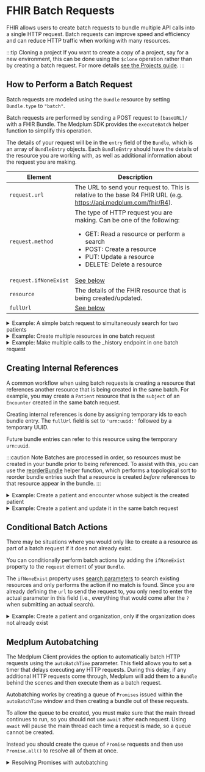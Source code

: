 

# FHIR Batch Requests

FHIR allows users to create batch requests to bundle multiple API calls into a single HTTP request. Batch requests can improve speed and efficiency and can reduce HTTP traffic when working with many resources.

:::tip Cloning a project
If you want to create a copy of a project, say for a new environment, this can be done using the `$clone` operation rather than by creating a batch request. For more details [see the Projects guide](/docs/access/projects##cloning-and-expunging-projects).
:::

## How to Perform a Batch Request

Batch requests are modeled using the `Bundle` resource by setting `Bundle.type` to `"batch"`.

Batch requests are performed by sending a POST request to `[baseURL]/` with a FHIR Bundle. The Medplum SDK provides the `executeBatch` helper function to simplify this operation.

The details of your request will be in the `entry` field of the `Bundle`, which is an array of `BundleEntry` objects. Each `BundleEntry` should have the details of the resource you are working with, as well as additional information about the request you are making.

| Element               | Description                                                                                                                                                                                                                       |
| --------------------- | --------------------------------------------------------------------------------------------------------------------------------------------------------------------------------------------------------------------------------- |
| `request.url`         | The URL to send your request to. This is relative to the base R4 FHIR URL (e.g. https://api.medplum.com/fhir/R4).                                                                                                                 |
| `request.method`      | The type of HTTP request you are making. Can be one of the following: <ul><li>GET: Read a resource or perform a search</li><li>POST: Create a resource</li><li>PUT: Update a resource</li><li>DELETE: Delete a resource</li></ul> |
| `request.ifNoneExist` | [See below](#conditional-batch-actions)                                                                                                                                                                                           |
| `resource`            | The details of the FHIR resource that is being created/updated.                                                                                                                                                                   |
| `fullUrl`             | [See below](#creating-internal-references)                                                                                                                                                                                        |

<details>
  <summary>Example: A simple batch request to simultaneously search for two patients</summary>
  <Tabs groupId="language">
    <TabItem value="ts" label="Typescript">
      <MedplumCodeBlock language="ts" selectBlocks="simpleBatchTs">
        {ExampleCode}
      </MedplumCodeBlock>
    </TabItem>
    <TabItem value="cli" label="CLI">
      <MedplumCodeBlock language="bash" selectBlocks="simpleBatchCli">
        {ExampleCode}
      </MedplumCodeBlock>
    </TabItem>
    <TabItem value="curl" label="cURL">
      <MedplumCodeBlock language="bash" selectBlocks="simpleBatchCurl">
        {ExampleCode}
      </MedplumCodeBlock>
    </TabItem>
  </Tabs>
</details>

<details>
  <summary>Example: Create multiple resources in one batch request</summary>
  <MedplumCodeBlock language="ts" selectBlocks="batchCreate">
    {ExampleCode}
  </MedplumCodeBlock>
</details>

<details>
  <summary>Example: Make multiple calls to the _history endpoint in one batch request</summary>
  <MedplumCodeBlock language="ts" selectBlocks="historyEndpoint">
    {ExampleCode}
  </MedplumCodeBlock>
</details>

## Creating Internal References

A common workflow when using batch requests is creating a resource that references another resource that is being created in the same batch. For example, you may create a `Patient` resource that is the `subject` of an `Encounter` created in the same batch request.

Creating internal references is done by assigning temporary ids to each bundle entry. The `fullUrl` field is set to `'urn:uuid:'` followed by a temporary UUID.

Future bundle entries can refer to this resource using the temporary `urn:uuid`.

:::caution Note
Batches are processed in order, so resources must be created in your bundle prior to being referenced. To assist with this, you can use the [reorderBundle](/docs/sdk/core.reorderBundle) helper function, which performs a topological sort to reorder bundle entries such that a resource is created _before_ references to that resource appear in the bundle.
:::

<details>
  <summary>Example: Create a patient and encounter whose subject is the created patient</summary>
  <MedplumCodeBlock language="ts" selectBlocks="internalReference">
    {ExampleCode}
  </MedplumCodeBlock>
</details>

<details>
  <summary>Example: Create a patient and update it in the same batch request</summary>
  <MedplumCodeBlock language="ts" selectBlocks="createThenUpdate">
    {ExampleCode}
  </MedplumCodeBlock>
</details>

## Conditional Batch Actions

There may be situations where you would only like to create a a resource as part of a batch request if it does not already exist.

You can conditionally perform batch actions by adding the `ifNoneExist` property to the `request` element of your `Bundle`.

The `ifNoneExist` property uses [search parameters](/docs/search/basic-search#search-parameters) to search existing resources and only performs the action if no match is found. Since you are already defining the `url` to send the request to, you only need to enter the actual parameter in this field (i.e., everything that would come after the `?` when submitting an actual search).

<details>
  <summary>Example: Create a patient and organization, only if the organization does not already exist</summary>
  <MedplumCodeBlock language="ts" selectBlocks="conditionalCreate">
    {ExampleCode}
  </MedplumCodeBlock>
</details>

## Medplum Autobatching

The Medplum Client provides the option to automatically batch HTTP requests using the `autoBatchTime` parameter. This field allows you to set a timer that delays executing any HTTP requests. During this delay, if any additional HTTP requests come through, Medplum will add them to a `Bundle` behind the scenes and then execute them as a batch request.

Autobatching works by creating a queue of `Promises` issued within the `autoBatchTime` window and then creating a bundle out of these requests.

To allow the queue to be created, you must make sure that the main thread continues to run, so you should not use `await` after each request. Using `await` will pause the main thread each time a request is made, so a queue cannot be created.

Instead you should create the queue of `Promise` requests and then use `Promise.all()` to resolve all of them at once.

<details>
  <summary>Resolving Promises with autobatching</summary>❌ WRONG
  <MedplumCodeBlock language="ts" selectBlocks="autobatchingWrong">
    {ExampleCode}
  </MedplumCodeBlock>
  ✅ CORRECT
  <MedplumCodeBlock language="ts" selectBlocks="autobatchingCorrect">
    {ExampleCode}
  </MedplumCodeBlock>
</details>
